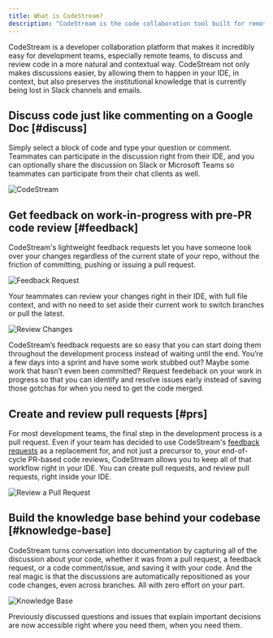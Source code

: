 ```yaml
---
title: What is CodeStream?
description: "CodeStream is the code collaboration tool built for remote teams"
---
```


CodeStream is a developer collaboration platform that makes it incredibly easy for development teams, especially remote teams, to discuss and review code in a more natural and contextual way. CodeStream not only makes discussions easier, by allowing them to happen in your IDE, in context, but also preserves the institutional knowledge that is currently being lost in Slack channels and emails. 

## Discuss code just like commenting on a Google Doc [#discuss]

Simply select a block of code and type your question or comment. Teammates can
participate in the discussion right from their IDE, and you can optionally share
the discussion on Slack or Microsoft Teams so teammates can participate from
their chat clients as well. 

![CodeStream](./images/DiscussCode1-VSC.gif)

## Get feedback on work-in-progress with pre-PR code review [#feedback]

CodeStream's lightweight feedback requests let you have someone look over your
changes regardless of the current state of your repo, without the friction of
committing, pushing or issuing a pull request.

![Feedback Request](./images/FRRequest-VSC.gif)

Your teammates can review your changes right in their IDE, with full file
context, and with no need to set aside their current work to switch branches or
pull the latest. 

![Review Changes](./images/FRPerform-VSC.gif)

CodeStream’s feedback requests are so easy that you can start doing them
throughout the development process instead of waiting until the end. You’re a
few days into a sprint and have some work stubbed out? Maybe some work that
hasn’t even been committed? Request feedeback on your work in progress so that
you can identify and resolve issues early instead of saving those gotchas for
when you need to get the code merged.

## Create and review pull requests [#prs]

For most development teams, the final step in the development process is a pull
request. Even if your team has decided to use CodeStream's [feedback
requests](../workflow/feedback-requests) as a replacement for, and not just a precursor to,
your end-of-cycle PR-based code reviews, CodeStream allows you to keep all of
that workflow right in your IDE. You can create pull requests, and review pull
requests, right inside your IDE.

![Review a Pull Request](./images/PullRequest-VSC.gif)

## Build the knowledge base behind your codebase [#knowledge-base]

CodeStream turns conversation into documentation by capturing all of the
discussion about your code, whether it was from a pull request, a feedback
request, or a code comment/issue, and saving it with your code. And
the real magic is that the discussions are automatically repositioned as your
code changes, even across branches. All with zero effort on your part.

![Knowledge Base](./images/KnowledgeBase1-VSC.gif)

Previously discussed questions and issues that explain important decisions are
now accessible right where you need them, when you need them.


